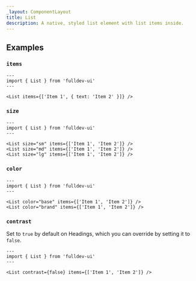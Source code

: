 ```yaml
---
_layout: ComponentLayout
title: List
description: A native, styled list element with list items inside.
---
```


## Examples

### `items`

```astro live
---
import { List } from 'fulldev-ui'
---

<List items={['Item 1', { text: 'Item 2' }]} />
```

### `size`

<SizeProp />

```astro live
---
import { List } from 'fulldev-ui'
---

<List size="sm" items={['Item 1', 'Item 2']} />
<List size="md" items={['Item 1', 'Item 2']} />
<List size="lg" items={['Item 1', 'Item 2']} />
```

### `color`

<VariantProp />

```astro live
---
import { List } from 'fulldev-ui'
---

<List color="base" items={['Item 1', 'Item 2']} />
<List color="brand" items={['Item 1', 'Item 2']} />
```

### `contrast`

Set to `true` by default on Headings, which you can override by setting it to `false`.

```astro live
---
import { List } from 'fulldev-ui'
---

<List contrast={false} items={['Item 1', 'Item 2']} />
```

